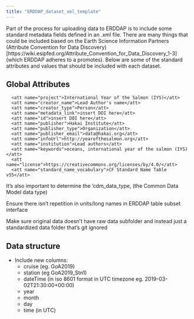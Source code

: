 ```yaml
---
title: "ERDDAP_dataset_xml_template"
---
```


Part of the process for uploading data to ERDDAP is to include some standard metadata fields defined in an .xml file. There are many things that could be included based on the Earth Science Information Partners (Attribute Convention for Data Discovery)[https://wiki.esipfed.org/Attribute_Convention_for_Data_Discovery_1-3] (which ERDDAP adheres to a promotes). Below are some of the standard attributes and values that should be included with each dataset.

## Global Attributes

      <att name="project">International Year of the Salmon (IYS)</att>
      <att name="creator_name">Lead Author's name</att>
      <att name="creator_type">Person</att>
      <att name="metadata_link">insert DOI here</att>
      <att name="id">insert DOI here</att>
      <att name="publisher">Hakai Institute</att>
      <att name="publisher_type">Organization</att>
      <att name="publisher_email">data@hakai.org</att>
      <att name="infoUrl">http://yearofthesalmon.org</att>
      <att name="institution">Lead authors</att>
      <att name="keywords">oceans, international year of the salmon (IYS)</att>
      <att name="license">https://creativecommons.org/licenses/by/4.0/</att>
      <att name="standard_name_vocabulary">CF Standard Name Table v55</att>

It's also important to determine the 'cdm_data_type, (the Common Data Model data type)

Ensure there isn't repetition in units/long names in ERDDAP table subset interface

Make sure original data doesn't have raw data subfolder and instead just a standardized data folder that's git ignored


## Data structure

* Include new columns:
   - cruise (eg. GoA2019)
   - station (eg GoA2019_Stn1)
   - dateTime (in iso 8601 format in UTC timezone eg. 2019-03-02T21:30:00+00:00)
   - year
   - month
   - day
   - time (in UTC)
   
